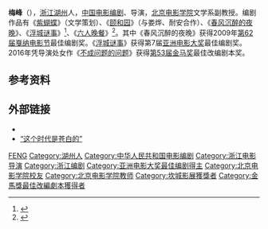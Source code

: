 {{Otheruses|subject=中國电影编剧|other=台湾的政治人物|梅峰_(政治人物)}}
'''梅峰'''（{{bd|1968年|}}），[[浙江|浙江]][[湖州|湖州]]人，[[中国|中国]][[电影|电影]][[编剧|编剧]]、导演，[[北京电影学院|北京电影学院]]文学系副教授。编剧作品有《[[紫蝴蝶|紫蝴蝶]]》（文学策划）、《[[颐和园_(电影)|颐和园]]》（与娄烨、耐安合作）、《[[春风沉醉的夜晚|春风沉醉的夜晚]]》、《[[浮城谜事|浮城谜事]]》<ref>{{cite web |url=http://news.mtime.com/2011/11/29/1476533.html |language= |title=娄烨解禁拍“网络热帖” 郝蕾加盟对阵三情敌 |publisher=新京报 |date=2011-11-29 |accessdate= |archive-date=2016-11-26 |archive-url=https://web.archive.org/web/20161126194359/http://news.mtime.com/2011/11/29/1476533.html |dead-url=no }}</ref>、《[[六人晚餐|六人晚餐]]》<ref>{{Cite web |url=http://news.mtime.com/2016/12/10/1564211.html |title=华语片《六人晚餐》巴黎连中两奖 |access-date=2016-12-11 |archive-date=2020-01-23 |archive-url=https://web.archive.org/web/20200123045742/http://news.mtime.com/2016/12/10/1564211.html |dead-url=no }}</ref>。其中《春风沉醉的夜晚》获得2009年[[第62届戛纳电影节|第62届戛纳电影节]]最佳编剧奖。《[[浮城谜事|浮城谜事]]》获得第7届[[亚洲电影大奖|亚洲电影大奖]]最佳编剧奖。2016年凭导演处女作《[[不成问题的问题_(电影)|不成问题的问题]]》获得[[第53届金马奖|第53届金马奖]]最佳改编剧本奖。

== 参考资料 ==
{{reflist}}

== 外部链接 ==
* {{douban people}}
* [http://group.mtime.com/fkmd/discussion/1083610/ “这个时代是苍白的”] {{Wayback|url=http://group.mtime.com/fkmd/discussion/1083610/ |date=20140301190132 }}

{{金馬獎最佳改編劇本}}

{{Authority control}}
{{DEFAULTSORT:Mei梅}}
[[Category:梅姓|FENG]]
[[Category:湖州人|Category:湖州人]]
[[Category:中华人民共和国电影编剧|Category:中华人民共和国电影编剧]]
[[Category:浙江电影导演|Category:浙江电影导演]]
[[Category:浙江编剧|Category:浙江编剧]]
[[Category:亚洲电影大奖最佳编剧得主|Category:亚洲电影大奖最佳编剧得主]]
[[Category:北京电影学院校友|Category:北京电影学院校友]]
[[Category:北京电影学院教师|Category:北京电影学院教师]]
[[Category:坎城影展獲獎者|Category:坎城影展獲獎者]]
[[Category:金馬獎最佳改編劇本獲得者|Category:金馬獎最佳改編劇本獲得者]]